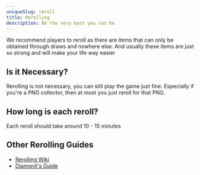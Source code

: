 ```yaml
---
uniqueSlug: reroll
title: Rerolling
description: Be the very best you can be
---
```


We recommend players to reroll as there are items that can only be obtained through draws and nowhere else. And usually these items are just so strong and will make your life way easier


## Is it Necessary?

Rerolling is not necessary, you can still play the game just fine. Especially if you're a PNG collector, then at most you just reroll for that PNG.

## How long is each reroll?

Each reroll should take around 10 - 15 minutes

## Other Rerolling Guides

- [Rerolling Wiki](https://gbf.wiki/Rerolling)
- [Diamonit's Guide](https://docs.google.com/document/d/1hP9uCQi6-6-hsu_f6f5P_jb2urP3Hr7zTn6_fHeu24k/view#heading=h.m7erg9cxi7ac)
